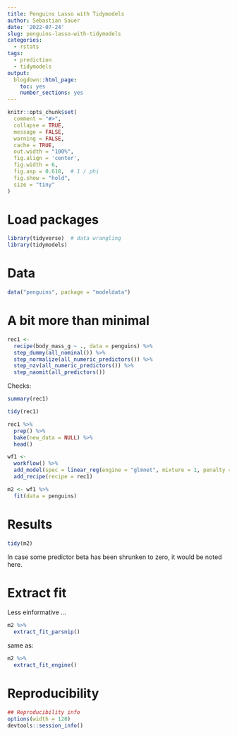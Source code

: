 ```yaml
---
title: Penguins Lasso with Tidymodels
author: Sebastian Sauer
date: '2022-07-24'
slug: penguins-lasso-with-tidymodels
categories:
  - rstats
tags:
  - prediction
  - tidymodels
output:
  blogdown::html_page:
    toc: yes
    number_sections: yes
---
```




```r
knitr::opts_chunk$set(
  comment = "#>",
  collapse = TRUE,
  message = FALSE,
  warning = FALSE,
  cache = TRUE,
  out.width = "100%",
  fig.align = 'center',
  fig.width = 6,
  fig.asp = 0.618,  # 1 / phi
  fig.show = "hold",
  size = "tiny"
)
```






# Load packages

```r
library(tidyverse)  # data wrangling
library(tidymodels)
```


# Data

```r
data("penguins", package = "modeldata")
```



# A bit more than minimal


```r
rec1 <-
  recipe(body_mass_g ~ ., data = penguins) %>% 
  step_dummy(all_nominal()) %>% 
  step_normalize(all_numeric_predictors()) %>% 
  step_nzv(all_numeric_predictors()) %>% 
  step_naomit(all_predictors())
```


Checks:

```r
summary(rec1)
```


```r
tidy(rec1)
```


```r
rec1 %>% 
  prep() %>% 
  bake(new_data = NULL) %>% 
  head()
```



```r
wf1 <-
  workflow() %>% 
  add_model(spec = linear_reg(engine = "glmnet", mixture = 1, penalty = 1)) %>% 
  add_recipe(recipe = rec1)
```

```r
m2 <- wf1 %>% 
  fit(data = penguins)
```


# Results

```r
tidy(m2)
```


In case some predictor beta has been shrunken to zero, it would be noted here.

# Extract fit

Less einformative ...


```r
m2 %>% 
  extract_fit_parsnip()
```

same as:    

```r
m2 %>% 
  extract_fit_engine()
```



# Reproducibility

```r
## Reproducibility info
options(width = 120)
devtools::session_info()

```



